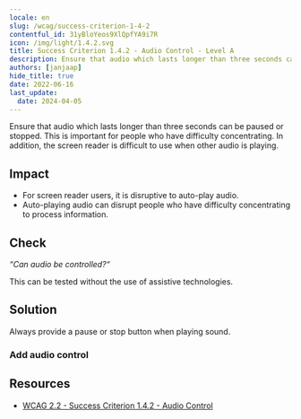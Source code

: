 ```yaml
---
locale: en
slug: /wcag/success-criterion-1-4-2
contentful_id: 31yBloYeos9XlQpfYA9i7R
icon: /img/light/1.4.2.svg
title: Success Criterion 1.4.2 - Audio Control - Level A
description: Ensure that audio which lasts longer than three seconds can be paused or stopped. This is important for people who have difficulty concentrating. In addition, the screen reader is difficult to use when other audio is playing.
authors: [janjaap]
hide_title: true
date: 2022-06-16
last_update:
  date: 2024-04-05
---
```


<Hero
  title="Audio Control"
  image="/img/light/1.4.2.svg"
  alt="WCAG 1.4.2 icon"
  prefix="Success Criterion 1.4.2"
  suffix="Level A"
/>

Ensure that audio which lasts longer than three seconds can be paused or stopped. This is important for people who have difficulty concentrating. In addition, the screen reader is difficult to use when other audio is playing.

## Impact

- For screen reader users, it is disruptive to auto-play audio.
- Auto-playing audio can disrupt people who have difficulty concentrating to process information.

## Check

*“Can audio be controlled?“*

This can be tested without the use of assistive technologies.

## Solution

Always provide a pause or stop button when playing sound.

### Add audio control

<CodeSample id="media-audio-control" locale="en"/>

## Resources

- [WCAG 2.2 - Success Criterion 1.4.2 - Audio Control](https://www.w3.org/TR/WCAG22/#audio-control)
